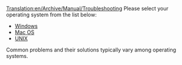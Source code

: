 [[Translation:en/Archive/Manual/Troubleshooting]]
Please select your operating system from the list below:

* [[en/Archive/Manual/Troubleshooting Windows|Windows]]
* [[en/Problem/Mac|Mac OS]]
* [[en/Archive/Manual/Troubleshooting Unix|UNIX]]

Common problems and their solutions typically vary among operating systems.